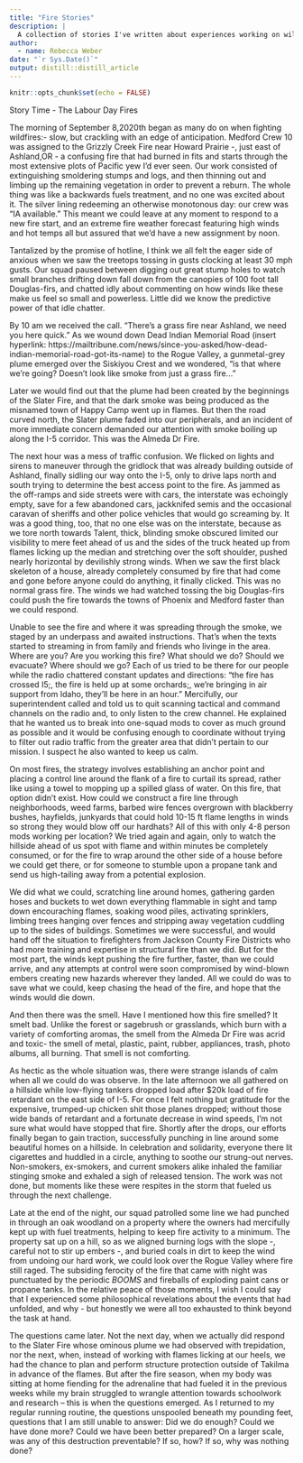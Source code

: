 ```yaml
---
title: "Fire Stories"
description: |
  A collection of stories I've written about experiences working on wildfires.
author:
  - name: Rebecca Weber 
date: "`r Sys.Date()`"
output: distill::distill_article
---
```


```r
knitr::opts_chunk$set(echo = FALSE)
```

Story Time - The Labour Day Fires
 
The morning of September 8,2020th began as many do on when fighting wildfires:- slow, but crackling with an edge of anticipation. Medford Crew 10 was assigned to the Grizzly Creek Fire near Howard Prairie -, just east of Ashland,OR - a confusing fire that had burned in fits and starts through the most extensive plots of Pacific yew I’d ever seen. Our work consisted of extinguishing smoldering stumps and logs, and then thinning out and limbing up the remaining vegetation in order to prevent a reburn. The whole thing was like a backwards fuels treatment, and no one was excited about it. The silver lining redeeming an otherwise monotonous day: our crew was “IA available.” This meant we could leave at any moment to respond to a new fire start, and an extreme fire weather forecast featuring high winds and hot temps all but assured that we’d have a new assignment by noon.
 
Tantalized by the promise of hotline, I think we all felt the eager side of anxious when we saw the treetops tossing in gusts clocking at least 30 mph gusts. Our squad paused between digging out great stump holes to watch small branches drifting down fall down from the canopies of 100 foot tall Douglas-firs, and chatted idly about commenting on how winds like these make us feel so small and powerless. Little did we know the predictive power of that idle chatter.
 
By 10 am we received the call. “There’s a grass fire near Ashland, we need you here quick.” As we wound down Dead Indian Memorial Road (insert hyperlink: https://mailtribune.com/news/since-you-asked/how-dead-indian-memorial-road-got-its-name) to the Rogue Valley, a gunmetal-grey plume emerged over the Siskiyou Crest and we wondered, "is that where we’re going? Doesn’t look like smoke from just a grass fire..."

Later we would find out that the plume had been created by the beginnings of the Slater Fire, and that the dark smoke was being produced as the misnamed town of Happy Camp went up in flames. But then the road curved north, the Slater plume faded into our peripherals, and an incident of more immediate concern demanded our attention with smoke boiling up along the I-5 corridor. This was the Almeda Dr Fire. 
 
The next hour was a mess of traffic confusion. We flicked on lights and sirens to maneuver through the gridlock that was already building outside of Ashland, finally sidling our way onto the I-5, only to drive laps north and south trying to determine the best access point to the fire. As jammed as the off-ramps and side streets were with cars, the interstate was echoingly empty, save for a few abandoned cars, jackknifed semis and the occasional caravan of sheriffs and other police vehicles that would go screaming by. It was a good thing, too, that no one else was on the interstate, because as we tore north towards Talent, thick, blinding smoke obscured limited our visibility to mere feet ahead of us and  the sides of the truck heated up from flames licking up the median and stretching over the soft shoulder, pushed nearly horizontal by devilishly strong winds. When we saw the first black skeleton of a house, already completely consumed by fire that had come and gone before anyone could do anything, it finally clicked. This was no normal grass fire. The winds we had watched tossing the big Douglas-firs could push the fire towards the towns of Phoenix and Medford faster than we could respond. 
 
Unable to see the fire and where it was spreading through the smoke, we staged by an underpass and awaited instructions. That’s when the texts started to streaming in from family and friends who livinge in the area. Where are you? Are you working this fire? What should we do? Should we evacuate? Where should we go? Each of us tried to be there for our people while the radio chattered constant updates and directions: "the fire has crossed I5;, the fire is held up at some orchards;, we’re bringing in air support from Idaho, they’ll be here in an hour." Mercifully, our superintendent called and told us to quit scanning tactical and command channels on the radio and, to only listen to the crew channel. He explained that he wanted us to break into one-squad mods to cover as much ground as possible and it would be confusing enough to coordinate without trying to filter out radio traffic from the greater area that didn’t pertain to our mission. I suspect he also wanted to keep us calm. 
 
On most fires, the strategy involves establishing an anchor point and placing a control line around the flank of a fire to curtail its spread, rather like using a towel to mopping up a spilled glass of water. On this fire, that option didn’t exist. How could we construct a fire line through neighborhoods, weed farms, barbed wire fences overgrown with blackberry bushes, hayfields, junkyards that could hold 10-15 ft flame lengths in winds so strong they would blow off our hardhats? All of this  with only 4-8 person mods working per location? We tried again and again, only to watch the hillside ahead of us spot with flame and within minutes be completely consumed, or for the fire to wrap around the other side of a house before we could get there, or for someone to stumble upon a propane tank and send us high-tailing away from a potential  explosion. 

We did what we could, scratching line around homes, gathering garden hoses and buckets to wet down everything flammable in sight and tamp down encouraching flames, soaking wood piles, activating sprinklers, limbing trees hanging over fences and stripping away vegetation cuddling up to the sides of buildings. Sometimes we were successful, and would hand off the situation to firefighters from Jackson County Fire Districts who had more training and expertise in structural fire than we did. But for the most part, the winds kept pushing the fire further, faster, than we could arrive, and any attempts at control were soon compromised by wind-blown embers creating new hazards wherever they landed. All we could do was to save what we could, keep chasing the head of the fire, and hope that the winds would die down. 
 
And then there was the smell. Have I mentioned how this fire smelled? It smelt bad. Unlike the forest or sagebrush or grasslands, which burn with a variety of comforting aromas, the smell from the Almeda Dr Fire was acrid and toxic- the smell of metal, plastic, paint, rubber, appliances, trash, photo albums, all burning. That smell is not comforting. 
 
As hectic as the whole situation was, there were strange islands of calm when all we could do was observe. In the late afternoon we all gathered on a hillside while low-flying tankers dropped load after $20k load of fire retardant on the east side of I-5. For once I felt nothing but gratitude for the expensive, trumped-up chicken shit those planes dropped; without those wide bands of retardant and a fortunate decrease in wind speeds, I’m not sure what would have stopped that fire. Shortly after the drops, our efforts finally began to gain traction, successfully punching in line around some beautiful homes on a hillside. In celebration and solidarity, everyone there lit cigarettes and huddled in a circle, anything to soothe our strung-out nerves. Non-smokers, ex-smokers, and current smokers alike inhaled the familiar stinging smoke and exhaled a sigh of released tension. The work was not done, but moments like these were respites in the storm that fueled us through the next challenge. 
 
Late at the end of the night, our squad patrolled some line we had punched in through an oak woodland on a property where the owners had mercifully kept up with fuel treatments, helping to keep fire activity to a minimum. The property sat up on a hill, so as we aligned burning logs with the slope -, careful not to stir up embers -, and buried coals in dirt to keep the wind from undoing our hard work, we could look over the Rogue Valley where fire still raged. The subsiding ferocity of the fire that came with night was punctuated by the periodic *BOOMS* and fireballs of exploding paint cans or propane tanks. In the relative peace of those moments, I wish I could say that I experienced some philosophical revelations about the events that had unfolded, and why - but honestly we were all too exhausted to think beyond the task at hand.
 
The questions came later. Not the next day, when we actually did respond to the Slater Fire whose ominous plume we had observed with trepidation, nor the next, when, instead of working with flames licking at our heels,  we had the chance to plan and perform structure protection outside of Takilma in advance of the flames. But after the fire season, when my body was sitting at home fiending for the adrenaline that had fueled it in the previous weeks while my brain struggled to  wrangle attention towards schoolwork and research – this is when the questions emerged. As I returned to my regular running routine, the questions unspooled beneath my pounding feet, questions that I am still unable to answer: Did we do enough? Could we have done more? Could we have been better prepared?  On a larger scale, was any of this destruction preventable? If so, how? If so, why was nothing done? 
